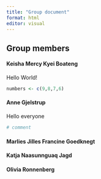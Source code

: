 ```yaml
---
title: "Group document"
format: html
editor: visual
---
```


## Group members

#### Keisha Mercy Kyei Boateng
Hello World! 
```r
numbers <- c(9,8,7,6)
```


#### Anne Gjelstrup

Hello everyone

```r
# comment

```


#### Marlies Jilles Francine Goedknegt

#### Katja Naasunnguaq Jagd

#### Olivia Ronnenberg

